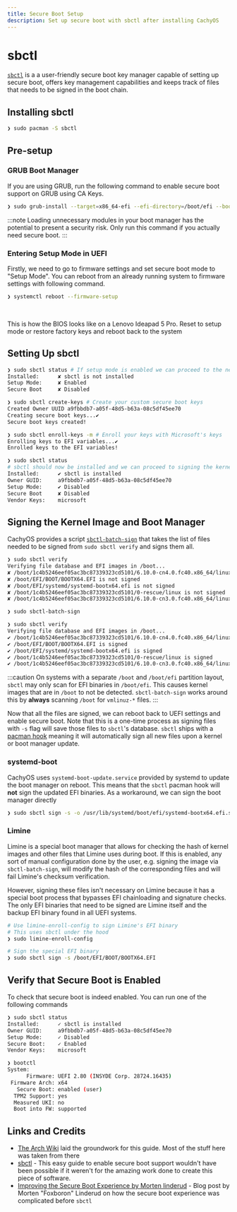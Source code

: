 ```yaml
---
title: Secure Boot Setup
description: Set up secure boot with sbctl after installing CachyOS
---
```



# sbctl

[`sbctl`](https://github.com/Foxboron/sbctl) is a a user-friendly secure boot key manager capable of setting up secure boot,
offers key management capabilities and keeps track of files that needs to be signed in the boot chain.

## Installing sbctl

```bash
❯ sudo pacman -S sbctl
```

## Pre-setup

### GRUB Boot Manager

If you are using GRUB, run the following command to enable secure boot support on GRUB using CA Keys.

```bash
❯ sudo grub-install --target=x86_64-efi --efi-directory=/boot/efi --bootloader-id=cachyos --modules="tpm" --disable-shim-lock
```

:::note
Loading unnecessary modules in your boot manager has the potential to present a security risk.
Only run this command if you actually need secure boot.
:::

### Entering Setup Mode in UEFI
Firstly, we need to go to firmware settings and set secure boot mode to "Setup Mode". You can reboot from an
already running system to firmware settings with following command.

```bash
❯ systemctl reboot --firmware-setup
```

<br />
<ImageComponent imgsrc={import('~/assets/images/ideapad-bios-secure-boot.jpg')} />

This is how the BIOS looks like on a Lenovo Ideapad 5 Pro. Reset to setup mode or restore factory keys and reboot back
to the system

## Setting Up sbctl

```bash
❯ sudo sbctl status # If setup mode is enabled we can proceed to the next step
Installed:      ✘ sbctl is not installed
Setup Mode:     ✘ Enabled
Secure Boot     ✘ Disabled

❯ sudo sbctl create-keys # Create your custom secure boot keys
Created Owner UUID a9fbbdb7-a05f-48d5-b63a-08c5df45ee70
Creating secure boot keys...✔
Secure boot keys created!

❯ sudo sbctl enroll-keys -m # Enroll your keys with Microsoft's keys
Enrolling keys to EFI variables...✔
Enrolled keys to the EFI variables!

❯ sudo sbctl status
# sbctl should now be installed and we can proceed to signing the kernel images and boot manager
Installed:      ✔ sbctl is installed
Owner GUID:     a9fbbdb7-a05f-48d5-b63a-08c5df45ee70
Setup Mode:     ✔ Disabled
Secure Boot     ✘ Disabled
Vendor Keys:    microsoft
```

## Signing the Kernel Image and Boot Manager

CachyOS provides a script [`sbctl-batch-sign`](https://github.com/CachyOS/CachyOS-Settings/blob/master/usr/bin/sbctl-batch-sign)
that takes the list of files needed to be signed from `sudo sbctl verify` and signs them all.

```bash
❯ sudo sbctl verify
Verifying file database and EFI images in /boot...
✘ /boot/1c4b5246eef05ac3bc87339323cd5101/6.10.0-cn4.0.fc40.x86_64/linux is not signed
✘ /boot/EFI/BOOT/BOOTX64.EFI is not signed
✘ /boot/EFI/systemd/systemd-bootx64.efi is not signed
✘ /boot/1c4b5246eef05ac3bc87339323cd5101/0-rescue/linux is not signed
✘ /boot/1c4b5246eef05ac3bc87339323cd5101/6.10.0-cn3.0.fc40.x86_64/linux is not signed

❯ sudo sbctl-batch-sign

❯ sudo sbctl verify
Verifying file database and EFI images in /boot...
✔ /boot/1c4b5246eef05ac3bc87339323cd5101/6.10.0-cn4.0.fc40.x86_64/linux is signed
✔ /boot/EFI/BOOT/BOOTX64.EFI is signed
✔ /boot/EFI/systemd/systemd-bootx64.efi is signed
✔ /boot/1c4b5246eef05ac3bc87339323cd5101/0-rescue/linux is signed
✔ /boot/1c4b5246eef05ac3bc87339323cd5101/6.10.0-cn3.0.fc40.x86_64/linux is signed
```

:::caution
On systems with a separate `/boot` and `/boot/efi` partition layout, `sbctl` may only scan for EFI binaries in `/boot/efi`.
This causes kernel images that are in `/boot` to not be detected. `sbctl-batch-sign` works around this by **always** scanning
`/boot` for `vmlinuz-*` files.
:::

Now that all the files are signed, we can reboot back to UEFI settings and enable secure boot.
Note that this is a one-time process as signing files with `-s` flag will save those files to `sbctl`'s database.
`sbctl` ships with a [pacman hook](https://wiki.archlinux.org/title/Pacman_hook) meaning it will automatically
sign all new files upon a kernel or boot manager update.

### systemd-boot

CachyOS uses `systemd-boot-update.service` provided by systemd to update the boot manager on reboot. This means that the `sbctl`
pacman hook will **not** sign the updated EFI binaries. As a workaround, we can sign the boot manager directly

```sh
❯ sudo sbctl sign -s -o /usr/lib/systemd/boot/efi/systemd-bootx64.efi.signed /usr/lib/systemd/boot/efi/systemd-bootx64.efi
```

### Limine

Limine is a special boot manager that allows for checking the hash of kernel
images and other files that Limine uses during boot. If this is enabled, any
sort of manual configuration done by the user, e.g. signing the image via
`sbctl-batch-sign`, will modify the hash of the corresponding files and will
fail Limine's checksum verification.

However, signing these files isn't necessary on Limine because it has a special
boot process that bypasses EFI chainloading and signature checks. The only EFI
binaries that need to be signed are Limine itself and the backup EFI binary
found in all UEFI systems.

```sh
# Use limine-enroll-config to sign Limine's EFI binary
# This uses sbctl under the hood
❯ sudo limine-enroll-config

# Sign the special EFI binary
❯ sudo sbctl sign -s /boot/EFI/BOOT/BOOTX64.EFI
```

## Verify that Secure Boot is Enabled

To check that secure boot is indeed enabled. You can run one of the following commands

```bash
❯ sudo sbctl status
Installed:      ✓ sbctl is installed
Owner GUID:     a9fbbdb7-a05f-48d5-b63a-08c5df45ee70
Setup Mode:     ✓ Disabled
Secure Boot:    ✓ Enabled
Vendor Keys:    microsoft

❯ bootctl
System:
      Firmware: UEFI 2.80 (INSYDE Corp. 28724.16435)
 Firmware Arch: x64
   Secure Boot: enabled (user)
  TPM2 Support: yes
  Measured UKI: no
  Boot into FW: supported
```

## Links and Credits

- [The Arch Wiki](https://wiki.archlinux.org/title/Unified_Extensible_Firmware_Interface/Secure_Boot#Assisted_process_with_sbctl)
laid the groundwork for this guide. Most of the stuff here was taken from there
- [sbctl](https://github.com/Foxboron/sbctl) - This easy guide to enable secure boot support wouldn't have been possible if it weren't
for the amazing work done to create this piece of software.
- [Improving the Secure Boot Experience by Morten linderud](https://linderud.dev/blog/improving-the-secure-boot-user-experience/) - Blog post by Morten
"Foxboron" Linderud on how the secure boot experience was complicated before `sbctl`




